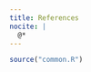 ```yaml
---
title: References
nocite: |
  @*
---
```


```r
source("common.R")
```



::: {#refs}

:::

